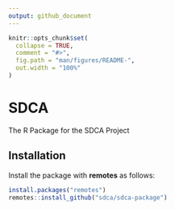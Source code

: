 ```yaml
---
output: github_document
---
```


<!-- README.md is generated from README.Rmd. Please edit that file -->

```r
knitr::opts_chunk$set(
  collapse = TRUE,
  comment = "#>",
  fig.path = "man/figures/README-",
  out.width = "100%"
)
```


# SDCA

The R Package for the SDCA Project

## Installation

Install the package with **remotes** as follows:

```r
install.packages("remotes")
remotes::install_github("sdca/sdca-package")
```

